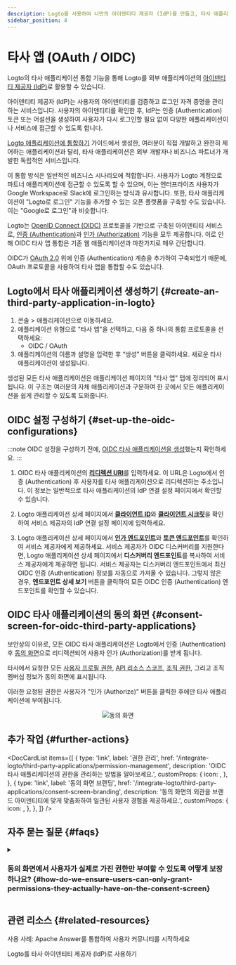 ```yaml
---
description: Logto를 사용하여 나만의 아이덴티티 제공자 (IdP)를 만들고, 타사 애플리케이션에 SSO를 활성화하세요. OIDC / OAuth 애플리케이션을 손쉽게 통합할 수 있습니다.
sidebar_position: 4
---
```



# 타사 앱 (OAuth / OIDC)

Logto의 타사 애플리케이션 통합 기능을 통해 Logto를 외부 애플리케이션의 [아이덴티티 제공자 (IdP)](https://auth.wiki/identity-provider)로 활용할 수 있습니다.

아이덴티티 제공자 (IdP)는 사용자의 아이덴티티를 검증하고 로그인 자격 증명을 관리하는 서비스입니다. 사용자의 아이덴티티를 확인한 후, IdP는 인증 (Authentication) 토큰 또는 어설션을 생성하여 사용자가 다시 로그인할 필요 없이 다양한 애플리케이션이나 서비스에 접근할 수 있도록 합니다.

[Logto 애플리케이션에 통합하기](/integrate-logto/integrate-logto-into-your-application) 가이드에서 생성한, 여러분이 직접 개발하고 완전히 제어하는 애플리케이션과 달리, 타사 애플리케이션은 외부 개발자나 비즈니스 파트너가 개발한 독립적인 서비스입니다.

이 통합 방식은 일반적인 비즈니스 시나리오에 적합합니다. 사용자가 Logto 계정으로 파트너 애플리케이션에 접근할 수 있도록 할 수 있으며, 이는 엔터프라이즈 사용자가 Google Workspace로 Slack에 로그인하는 방식과 유사합니다. 또한, 타사 애플리케이션이 "Logto로 로그인" 기능을 추가할 수 있는 오픈 플랫폼을 구축할 수도 있습니다. 이는 "Google로 로그인"과 비슷합니다.

Logto는 [OpenID Connect (OIDC)](https://auth.wiki/openid-connect) 프로토콜을 기반으로 구축된 아이덴티티 서비스로, [인증 (Authentication)](https://auth.wiki/authentication)과 [인가 (Authorization)](https://auth.wiki/authorization) 기능을 모두 제공합니다. 이로 인해 OIDC 타사 앱 통합은 기존 웹 애플리케이션과 마찬가지로 매우 간단합니다.

OIDC가 [OAuth 2.0](https://auth.wiki/oauth-2.0) 위에 인증 (Authentication) 계층을 추가하여 구축되었기 때문에, OAuth 프로토콜을 사용하여 타사 앱을 통합할 수도 있습니다.

## Logto에서 타사 애플리케이션 생성하기 \{#create-an-third-party-application-in-logto}

1. <CloudLink to="/applications">콘솔 > 애플리케이션</CloudLink>으로 이동하세요.
2. 애플리케이션 유형으로 "타사 앱"을 선택하고, 다음 중 하나의 통합 프로토콜을 선택하세요:
   - OIDC / OAuth
3. 애플리케이션의 이름과 설명을 입력한 후 “생성” 버튼을 클릭하세요. 새로운 타사 애플리케이션이 생성됩니다.

생성된 모든 타사 애플리케이션은 애플리케이션 페이지의 "타사 앱" 탭에 정리되어 표시됩니다. 이 구조는 여러분의 자체 애플리케이션과 구분하여 한 곳에서 모든 애플리케이션을 쉽게 관리할 수 있도록 도와줍니다.

## OIDC 설정 구성하기 \{#set-up-the-oidc-configurations}

:::note
OIDC 설정을 구성하기 전에, [OIDC 타사 애플리케이션을 생성](/quick-starts/third-party-oidc)했는지 확인하세요.
:::

1. OIDC 타사 애플리케이션의 [**리디렉션 URI**](/integrate-logto/application-data-structure#redirect-uris)를 입력하세요. 이 URL은 Logto에서 인증 (Authentication) 후 사용자를 타사 애플리케이션으로 리디렉션하는 주소입니다.
   이 정보는 일반적으로 타사 애플리케이션의 IdP 연결 설정 페이지에서 확인할 수 있습니다.

2. Logto 애플리케이션 상세 페이지에서 [**클라이언트 ID**](/integrate-logto/application-data-structure#application-id)와 [**클라이언트 시크릿**](/integrate-logto/application-data-structure#application-secret)을 확인하여 서비스 제공자의 IdP 연결 설정 페이지에 입력하세요.

3. Logto 애플리케이션 상세 페이지에서 [**인가 엔드포인트**](/integrate-logto/application-data-structure#authorization-endpoint)와 [**토큰 엔드포인트**](/integrate-logto/application-data-structure#token-endpoint)를 확인하여 서비스 제공자에게 제공하세요.
   서비스 제공자가 OIDC 디스커버리를 지원한다면, Logto 애플리케이션 상세 페이지에서 **디스커버리 엔드포인트**를 복사하여 서비스 제공자에게 제공하면 됩니다. 서비스 제공자는 디스커버리 엔드포인트에서 최신 OIDC 인증 (Authentication) 정보를 자동으로 가져올 수 있습니다.
   그렇지 않은 경우, **엔드포인트 상세 보기** 버튼을 클릭하여 모든 OIDC 인증 (Authentication) 엔드포인트를 확인할 수 있습니다.

## OIDC 타사 애플리케이션의 동의 화면 \{#consent-screen-for-oidc-third-party-applications}

보안상의 이유로, 모든 OIDC 타사 애플리케이션은 Logto에서 인증 (Authentication) 후 [동의 화면](/end-user-flows/consent-screen)으로 리디렉션되어 사용자 인가 (Authorization)를 받게 됩니다.

타사에서 요청한 모든 [사용자 프로필 권한](/integrate-logto/third-party-applications/permission-management#user-permissions-user-profile-scopes), [API 리소스 스코프](/integrate-logto/third-party-applications/permission-management#api-resource-permissions-api-resource-scopes), [조직 권한](/integrate-logto/third-party-applications/permission-management#organization-permissions-organization-scopes), 그리고 조직 멤버십 정보가 동의 화면에 표시됩니다.

이러한 요청된 권한은 사용자가 "인가 (Authorize)" 버튼을 클릭한 후에만 타사 애플리케이션에 부여됩니다.

<center>
  <img src="/img/assets/consent-screen.webp" alt="동의 화면" width={500} />
</center>

## 추가 작업 \{#further-actions}

<DocCardList
  items={[
    {
      type: 'link',
      label: '권한 관리',
      href: '/integrate-logto/third-party-applications/permission-management',
      description: 'OIDC 타사 애플리케이션의 권한을 관리하는 방법을 알아보세요.',
      customProps: {
        icon: <AuthorizationIcon width={20} height={20} />,
      },
    },
    {
      type: 'link',
      label: '동의 화면 브랜딩',
      href: '/integrate-logto/third-party-applications/consent-screen-branding',
      description:
        '동의 화면의 외관을 브랜드 아이덴티티에 맞게 맞춤화하여 일관된 사용자 경험을 제공하세요.',
      customProps: {
        icon: <CustomizationIcon width={20} height={20} />,
      },
    },
  ]}
/>

## 자주 묻는 질문 \{#faqs}

<details>
  <summary>

### 동의 화면에서 사용자가 실제로 가진 권한만 부여할 수 있도록 어떻게 보장하나요? \{#how-do-we-ensure-users-can-only-grant-permissions-they-actually-have-on-the-consent-screen}

</summary>

Logto는 역할 기반 접근 제어 (RBAC)를 사용하여 사용자 권한을 관리합니다. 동의 화면에는 사용자가 이미 역할을 통해 할당받은 스코프 (권한)만 표시됩니다. 타사 앱이 사용자가 가지지 않은 스코프를 요청할 경우, 해당 항목은 제외되어 비인가 동의를 방지합니다.

관리 방법:

- 특정 스코프를 가진 [글로벌 역할](/authorization/role-based-access-control) 또는 [조직 역할](/authorization/organization-template)을 정의하세요.
- 접근 필요에 따라 사용자에게 역할을 할당하세요.
- 사용자는 역할로부터 스코프를 자동으로 상속받게 됩니다.

</details>

## 관련 리소스 \{#related-resources}

<Url href="https://blog.logto.io/logto-apache-answer">
  사용 사례: Apache Answer를 통합하여 사용자 커뮤니티를 시작하세요
</Url>

<Url href="https://blog.logto.io/logto-as-idp">Logto를 타사 아이덴티티 제공자 (IdP)로 사용하기</Url>
